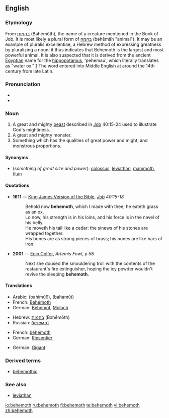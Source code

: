 {{was wotd|2006|July|3}}
==English==

{{wikipedia}}

===Etymology===
From {{Hebr.}} [[בהמות]] (Bəhēmôth), the name of a creature mentioned in the Book of Job. It is most likely a plural form of [[בהמה]] (bəhēmāh "animal"). It may be an example of pluralis excellentiae, a Hebrew method of expressing greatness by pluralizing a noun; it thus indicates that Behemoth is the largest and most powerful animal. It is also suspected that it is derived from the ancient [[Egyptian]] name for the [[hippopotamus]], 'pehemau', which literally translates as "water ox." [http://www.etymonline.com/index.php?term=behemoth]  The word entered into Middle English at around the 14th century from late Latin.

===Pronunciation===
*{{IPA|/bəˈhiːməθ/}}
*{{audio|en-us-behemoth.ogg|Audio (US)}}

===Noun===
{{en-noun}}

# A great and mighty [[beast]] described in [[Job]] 40:15-24 used to illustrate God's mightiness.
# A great and mighty monster.
# Something which has the qualities of great power and might, and monstrous proportions.

====Synonyms====
*(''something of great size and power''): [[colossus]], [[leviathan]], [[mammoth]], [[titan]]

====Quotations====
*'''1611''' — [[w:King James Version of the Bible|King James Version of the Bible]], ''[[s:Bible, King James, Job|Job]] 40:15-18''
*:Behold now '''behemoth''', which I made with thee; he eateth grass as an ox.<br/>Lo now, his strength is in his loins, and his force is in the navel of his belly.<br/>He moveth his tail like a cedar: the sinews of his stones are wrapped together.<br/>His bones are as strong pieces of brass; his bones are like bars of iron.
*'''2001''' — [[w:Eoin Colfer|Eoin Colfer]], ''Artemis Fowl'', p 58
*:Next she doused the smouldering troll with the contents of the restaurant's fire extinguisher, hoping the icy powder wouldn't revive the sleeping '''behemoth'''.

====Translations====
{{trans-top|mighty beast in the Book of Job}}
*Arabic: {{Arab|[[بهيموث]]}} (bahimūθ), {{Arab|[[بهموت]]}} (bahamūt)
*French: [[Béhémoth]]
*German: [[Behemot]], [[Moloch]] {{m}}
{{trans-mid}}
*Hebrew: [[בהמות]] (Bəhēmôth)
*Russian: [[бегемот]] {{m}}
{{trans-bottom}}

{{trans-top|mighty monster}}
*French: [[béhémoth]] {{m}}
*German: [[Riesentier]] {{n}}
{{trans-mid}}
{{trans-bottom}}

{{trans-top|something of great size and power}}
*German: [[Gigant]] {{m}}
{{trans-mid}}
{{trans-bottom}}

===Derived terms===
*[[behemothic]]

===See also===
*[[leviathan]]

[[io:behemoth]]
[[ru:behemoth]]
[[fi:behemoth]]
[[te:behemoth]]
[[vi:behemoth]]
[[zh:behemoth]]